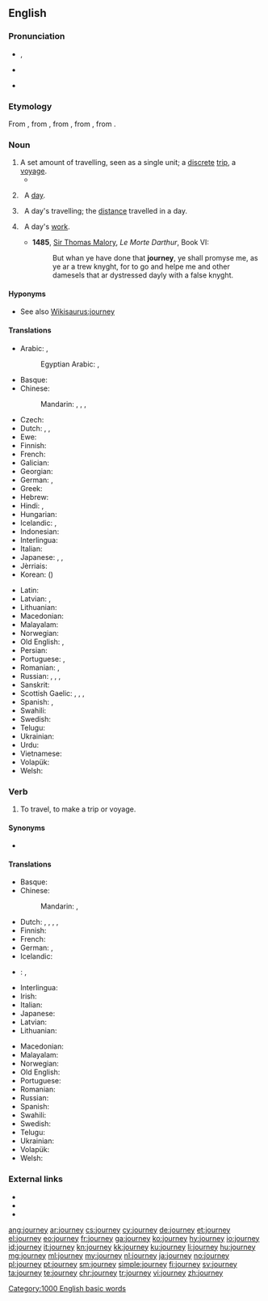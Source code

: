 ==English==
{{wikipedia}}

===Pronunciation===
* {{IPA|/ˈdʒɜː(ɹ)ni/}}, {{X-SAMPA|/"dZ3:(r\)ni/}}
* {{audio|en-us-journey.ogg|Audio (US)}}
* {{audio|En-uk-a journey.ogg|Audio (UK)}}
*: {{rhymes|ɜː(ɹ)ni}}

===Etymology===
From {{etyl|enm|en}} {{term|journee|lang=enm}}, from {{etyl|fro|en}} {{term|lang=fro|jornee}}, from {{etyl|ML.|en}} {{term|lang=la|diurnata||a day's work, a day's journey, a fixed day, a day}}, from {{etyl|la|en}} {{term|lang=la|diurnus||daily}}, from {{term/t|la|diēs||day}}.

===Noun===
{{en-noun}}

# A set amount of travelling, seen as a single unit; a [[discrete]] [[trip]], a [[voyage]].
#*{{quote-magazine|year=2012|month=March-April
|author=[[w:Terry Sejnowski|Terrence J. Sejnowski]]
|title=Well-connected Brains
|volume=100|issue=2|page=171
|magazine={{w|American Scientist}}
|url=http://www.americanscientist.org/bookshelf/pub/well-connected-brains
|passage=Creating a complete map of the human connectome would therefore be a monumental milestone but not the end of the '''journey''' to understanding how our brains work.}}
# {{context|obsolete|lang=en}} &nbsp; A [[day]].
# {{context|obsolete|lang=en}} &nbsp; A day's travelling; the [[distance]] travelled in a day.
# {{context|obsolete|lang=en}} &nbsp; A day's [[work]].
#* '''1485''', [[w:Thomas Malory|Sir Thomas Malory]], ''Le Morte Darthur'', Book VI:
#*: But whan ye have done that '''journey''', ye shall promyse me, as ye ar a trew knyght, for to go and helpe me and other damesels that ar dystressed dayly with a false knyght.

====Hyponyms====
* See also [[Wikisaurus:journey]]

====Translations====
{{trans-top|trip, a voyage}}
* Arabic: {{t-|ar|رحلة|f|tr=ríḥla}}, {{t-|ar|سفر|m|tr=sáfar|sc=Arab}}
*: Egyptian Arabic: {{tø|arz|رحلة|f|tr=reḥla|sc=Arab}}, {{tø|arz|سفرية|f|tr=safareya|sc=Arab}}
* Basque: {{t+|eu|bidaia}}
* Chinese:
*: Mandarin: {{t-|cmn|旅游|tr=lǚyóu|sc=Hani}}, {{t-|cmn|旅行|tr=lǚxíng|sc=Hani}}, {{t|cmn|旅途|tr=lǚtú|sc=Hani}}, {{t|cmn|旅程|tr=lǚchéng|sc=Hani}}
* Czech: {{t+|cs|cesta|f}}
* Dutch: {{t|nl|trip|f}}, {{t|nl|trektocht|f}}, {{t|nl|reis|f}}
* Ewe: {{t|ee|azɔlizɔzɔ}}
* Finnish: {{t+|fi|matka}}
* French: {{t+|fr|voyage|m}}
* Galician: {{t-|gl|viaxe|f}}
* Georgian: {{t-|ka|მგზავრობა|tr=mgzavroba|sc=Geor}}
* German: {{t+|de|Reise|f}}, {{t+|de|Tour|f}}
* Greek: {{t+|el|ταξίδι|n|tr=taxidi}}
* Hebrew: {{t-|he|מסע|m|tr=masa|sc=Hebr}}
* Hindi: {{t-|hi|यात्रा|f|tr=yātrā|sc=Deva}}, {{t+|hi|सफ़र|m|tr=safar|sc=Deva}}
* Hungarian: {{t+|hu|utazás}}
* Icelandic: {{t+|is|leiðangur}}, {{t+|is|ferð}}
* Indonesian: {{t+|id|jalan|alt=perjalanan}}
* Interlingua: {{t|ia|viage}}
* Italian: {{t+|it|viaggio}}
* Japanese: {{t+|ja|旅行|tr=りょこう, ryokō}}, {{t+|ja|旅|tr=[[たび]], tabi}}, {{t-|ja|ツアー|tr=tsuā}}
* Jèrriais: {{tø|roa-jer|viage|m}}
* Korean: {{t+|ko|여행|tr=yeohaeng|sc=Kore}} ({{t+|ko|旅行|sc=Kore}})
{{trans-mid}}
* Latin: {{t+|la|iter}}
* Latvian: {{t-|lv|brauciens|m}}, {{t-|lv|ceļojums|m}}
* Lithuanian: {{t+|lt|kelionė|f}}
* Macedonian: {{t-|mk|патување|n|tr=patúvanje|sc=Cyrl}}
* Malayalam: {{t|ml|യാത്ര|tr=yaathra|sc=Mlym}}
* Norwegian: {{t+|no|reise}}
* Old English: {{t-|ang|sīþ|m}}, {{t-|ang|faru|f}}
* Persian: {{t+|fa|سفر|tr=safar|sc=fa-Arab}}
* Portuguese: {{t+|pt|jornada|f}}, {{t+|pt|viagem|f}}
* Romanian: {{t-|ro|voiaj|n}}, {{t-|ro|călătorie|f}}
* Russian: {{t+|ru|путешествие|n|tr=putešéstvije}}, {{t+|ru|поездка|f|tr=pojézdka}}, {{qualifier|indeclinable}} {{t+|ru|турне|n|tr=turné}}, {{t+|ru|вояж|m|tr=vojáž}}
* Sanskrit: {{t-|sa|यात्रा|tr=yātrā|sc=Deva}}
* Scottish Gaelic: {{t-|gd|slighe|f}}, {{t-|gd|cuairt|f}}, {{t-|gd|turas|m}}, {{t-|gd|taisteal|m}}
* Spanish: {{t+|es|viaje|m}}, {{t-|es|jornada}}
* Swahili: {{t+|sw|safari}}
* Swedish: {{t+|sv|resa|c}}
* Telugu: {{t|te|ప్రయాణము|tr=prayaaNamu|sc=Telu}}
* Ukrainian: {{t-|uk|подорож|f|tr=podoróž|sc=Cyrl}}
* Urdu: {{t-|ur|سفر|m|tr=safar|sc=ur-Arab}}
* Vietnamese: {{t+|vi|hành trình|alt=cuộc hành trình}}
* Volapük: {{t|vo|täv}}
* Welsh: {{t+|cy|taith|f}}
{{trans-bottom}}

===Verb===
{{en-verb}}

# To travel, to make a trip or voyage.

====Synonyms====
* {{l|en|wayfare}}

====Translations====
{{trans-top|to travel, to make a trip or voyage}}
* Basque: {{t+|eu|bidaiatu}}
* Chinese:
*: Mandarin: {{t-|cmn|旅游|tr=lǚyóu|sc=Hani}}, {{t-|cmn|旅行|tr=lǚxíng|sc=Hani}}
* Dutch: {{t|nl|trekken}}, {{t|nl|op trektocht gaan}}, {{t|nl|rondtrekken}}, {{t|nl|reizen}}, {{t|nl|rondreizen}}
* Finnish: {{t+|fi|matkustaa}}
* French: {{t+|fr|voyager}}
* German: {{t+|de|reisen}}, {{t+|de|verreisen}}
* Icelandic: {{t+|is|ferðast}}
* {{ttbc|id}}: {{t|id|[[laku|melakukan]] [[jalan|perjalanan]]}} <!-- was "[[laku|melakukan]] [[jalan|perjalanan]]" - assumed sum-of-parts; if an idiom, remove the wikilinks to the individual words -->, {{t|id|pergi|alt=bepergian}} <!-- was "[[pergi|bepergian]]" - assumed inflected form or vocalised spelling; please verify if linking is acceptable. see [[User:Kephir/gadgets/xte#Translation_fixing]] -->
* Interlingua: {{t|ia|viagiar}}
* Irish: {{t-|ga|eachtraigh}}
* Italian: {{t+|it|viaggiare}}
* Japanese: {{t|ja|旅|tr=[[たび]]する, tabi-suru|alt=旅する|sc=Jpan}}
* Latvian: {{t-|lv|ceļot}}
* Lithuanian: {{t-|lt|keliauti}}
{{trans-mid}}
* Macedonian: {{t-|mk|патува|tr=pátuva|sc=Cyrl}}
* Malayalam: {{t+|ml|സഞ്ചാരം|tr=sancharam|sc=Mlym}}
* Norwegian: {{t+|no|reise}}
* Old English: {{t-|ang|sīþian}}
* Portuguese: {{t+|pt|viajar}}
* Romanian: {{t+|ro|călători}}
* Russian: {{t+|ru|путешествовать|sc=Cyrl}}
* Spanish: {{t+|es|viajar}}
* Swahili: {{t-|sw|safiri}}
* Swedish: {{t+|sv|resa}}
* Telugu: {{t|te|ప్రయాణించు|tr=prayaaNimchu|sc=Telu}}
* Ukrainian: {{t-|uk|подорожувати|sc=Cyrl}}
* Volapük: {{t|vo|tävön}}
* Welsh: {{t+|cy|teithio}}
{{trans-bottom}}

===External links===
* {{R:Webster 1913}}
* {{R:Century 1911}}
* {{R:OneLook}}

[[Category:1000 English basic words]]

[[ang:journey]]
[[ar:journey]]
[[cs:journey]]
[[cy:journey]]
[[de:journey]]
[[et:journey]]
[[el:journey]]
[[eo:journey]]
[[fr:journey]]
[[ga:journey]]
[[ko:journey]]
[[hy:journey]]
[[io:journey]]
[[id:journey]]
[[it:journey]]
[[kn:journey]]
[[kk:journey]]
[[ku:journey]]
[[li:journey]]
[[hu:journey]]
[[mg:journey]]
[[ml:journey]]
[[my:journey]]
[[nl:journey]]
[[ja:journey]]
[[no:journey]]
[[pl:journey]]
[[pt:journey]]
[[sm:journey]]
[[simple:journey]]
[[fi:journey]]
[[sv:journey]]
[[ta:journey]]
[[te:journey]]
[[chr:journey]]
[[tr:journey]]
[[vi:journey]]
[[zh:journey]]